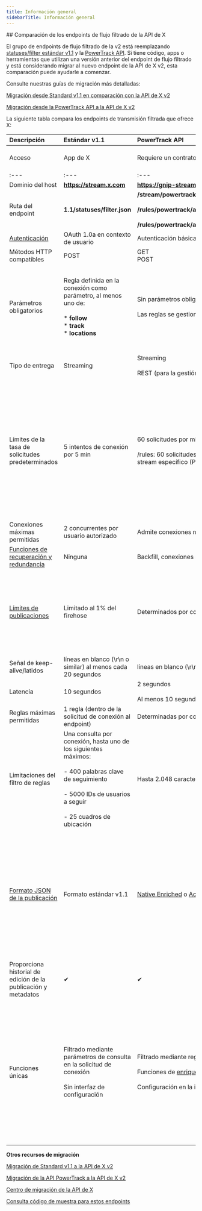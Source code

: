 ```yaml
---
title: Información general
sidebarTitle: Información general
---
```


<div id="comparing-x-apis-filtered-stream-endpoints">
  ## Comparación de los endpoints de flujo filtrado de la API de X
</div>

El grupo de endpoints de flujo filtrado de la v2 está reemplazando [statuses/filter estándar v1.1](https://developer.x.com/en/docs/x-api/v1/tweets/filter-realtime/api-reference/post-statuses-filter) y la [PowerTrack API](/es/x-api/enterprise-gnip-2.0/powertrack-api). Si tiene código, apps o herramientas que utilizan una versión anterior del endpoint de flujo filtrado y está considerando migrar al nuevo endpoint de la API de X v2, esta comparación puede ayudarle a comenzar.

Consulte nuestras guías de migración más detalladas:

[Migración desde Standard v1.1 en comparación con la API de X v2](es/x-api/posts/filtered-stream#standard-v1-1-compared-to-x-api-v2)

[Migración desde la PowerTrack API a la API de X v2](/es/x-api/enterprise-gnip-2.0/powertrack-api#powertrack-operators)

La siguiente tabla compara los endpoints de transmisión filtrada que ofrece X:
 

| **Descripción** | **Estándar v1.1** | **PowerTrack API** | **API de X v2** |
| :--- | :--- | :--- | :--- |
| Acceso | App de X | Requiere un contrato empresarial y una cuenta | Requiere una cuenta de desarrollador ([regístrate](https://developer.x.com/en/portal/petition/essential/basic-info)) y una [App de X](/es/resources/fundamentals/developer-apps) dentro de un [Proyecto](/es/resources/fundamentals/projects) |
| :--- | :--- | :--- | :--- |
| Dominio del host | ******https://stream.x.com****** | ******https://gnip-stream.x.com****** | ******https://api.x.com****** |
| Ruta del endpoint | ******1.1/statuses/filter.json****** | ******/stream/powertrack/accounts/{gnip_account_name}/publishers/twitter/{stream_label}.json******<br /><br />******/rules/powertrack/accounts/{gnip_account_name}/publishers/twitter/{stream_label}.json******<br /><br />******/rules/powertrack/accounts/{gnip_account_name}/publishers/twitter/{stream_label}/validation.json****** | ******/2/tweets/search/stream******<br /><br />******/2/tweets/search/stream/rules****** |
| [Autenticación](/es/resources/fundamentals/authentication) | OAuth 1.0a en contexto de usuario | Autenticación básica HTTP | OAuth 2.0 solo App |
| Métodos HTTP compatibles | POST | GET  <br />POST | GET  <br />POST |
| Parámetros obligatorios | Regla definida en la conexión como parámetro, al menos uno de:<br /><br />\* ******follow******<br />\* ******track******<br />\* ******locations****** | Sin parámetros obligatorios para la conexión de streaming; parámetro de backfill opcional.<br /><br />Las reglas se gestionan por separado | Sin parámetros obligatorios para la conexión de streaming; parámetros opcionales para definir el formato de respuesta y agregar la [función de recuperación por backfill](/es/x-api/posts/filtered-stream#recovering-missed-data-after-a-disconnection-backfill) para el acceso de Investigación académica.<br /><br />Las reglas se gestionan por separado |
| Tipo de entrega | Streaming | Streaming<br /><br />REST (para la gestión de reglas) | Streaming<br /><br />REST (para la gestión de reglas) |
| Límites de la tasa de solicitudes predeterminados | 5 intentos de conexión por 5 min | 60 solicitudes por min, agregadas entre solicitudes POST y GET<br /><br />/rules: 60 solicitudes por minuto, agregadas en todas las solicitudes al endpoint /rules de la API del stream específico (POST y GET). | Depende del endpoint y del [nivel de acceso](/es/x-api/getting-started/about-x-api).<br /><br />[GET /2/tweets/search/stream](/es/x-api/posts/filtered-stream#get-2-tweets-search-stream):  <br />Pro: 50 solicitudes por 15 minutos por App<br /><br />[GET /2/tweets/search/stream/rules](/es/x-api/posts/filtered-stream#get-2-tweets-search-stream-rules):  <br />Pro: 450 solicitudes por 15 minutos por App<br /><br />---<br /><br />[POST /2/tweets/search/stream/rules](/es/x-api/posts/adddelete-rules):  <br />Pro: 100 solicitudes por 15 minutos por App |
| Conexiones máximas permitidas | 2 concurrentes por usuario autorizado | Admite conexiones múltiples/redundantes, determinadas por contrato | Acceso Pro:  <br />1 |
| [Funciones de recuperación y redundancia](/es/x-api/posts/filtered-stream#filtered-stream-recovery-and-redundancy-features) | Ninguna | Backfill, conexiones redundantes y la Replay API |     |
| [Límites de publicaciones](/es/x-api/fundamentals/post-cap) | Limitado al 1% del firehose | Determinados por contrato | Hay un límite mensual de publicaciones a nivel de Proyecto aplicado a todas las publicaciones recibidas desde este endpoint:<br /><br />Básico:  <br />10,000 publicaciones<br /><br />Pro:  <br />1 millón de publicaciones |
| Señal de keep-alive/latidos | líneas en blanco (\r\n o similar) al menos cada 20 segundos | líneas en blanco (\r\n o similar) cada 10 segundos | líneas en blanco (\r\n o similar) al menos cada 20 segundos |
| Latencia | 10 segundos | 2 segundos<br /><br />Al menos 10 segundos para el enriquecimiento de desenrollado de URL | 10 segundos |
| Reglas máximas permitidas | 1 regla (dentro de la solicitud de conexión al endpoint) | Determinadas por contrato, hasta 250,000 | Acceso Pro:  <br />1000 reglas |
| Limitaciones del filtro de reglas | Una consulta por conexión, hasta uno de los siguientes máximos:<br /><br />- 400 palabras clave de seguimiento<br /><br />- 5000 IDs de usuarios a seguir<br /><br />- 25 cuadros de ubicación | Hasta 2.048 caracteres por regla | Acceso Pro:   <br />1.024 caracteres por regla |
| [Formato JSON de la publicación](/es/x-api/fundamentals/data-dictionary) | Formato estándar v1.1 | [Native Enriched](/es/x-api/enterprise-gnip-2.0/fundamentals/data-dictionary#native-enriched-tweet-object) o [Activity Streams]() (seleccionado en la [consola](/es/x-api/enterprise-gnip-2.0/fundamentals/overview)) | [Formato de la API de X v2](/es/x-api/fundamentals/data-dictionary) (determinado por los parámetros de solicitud ******fields****** y ******expansions******; no es retrocompatible con los formatos v1.1)<br /><br />Para obtener más información sobre cómo migrar del formato estándar v1.1 al formato de la API de X v2, visite nuestra [guía de migración de formatos de datos](/es/x-api/migrate/data-format-migration). Próximamente publicaremos guías adicionales de migración de formatos de datos para Native Enriched y Activity Streams. |
| Proporciona historial de edición de la publicación y metadatos | ✔   | ✔   | ✔   |
| Funciones únicas | Filtrado mediante parámetros de consulta en la solicitud de conexión<br /><br />Sin interfaz de configuración | Filtrado mediante reglas creadas a través de un endpoint independiente<br /><br />Funciones de [enriquecimiento](/es/x-api/enterprise-gnip-2.0/enterprise-gnip#enrichments) disponibles por contrato<br /><br />Configuración en la interfaz console.gnip.com | Filtrado mediante [reglas](/es/x-api/posts/filtered-stream/integrate/build-a-rule) creadas a través de un endpoint independiente<br /><br />Funciones de [métricas](/es/x-api/fundamentals/metrics) y enriquecimiento de URL incluidas<br /><br />[Campos](/es/x-api/fundamentals/fields) de objeto y [expansions](/es/x-api/fundamentals/expansions) especificados con parámetros de solicitud<br /><br />[Anotaciones](/es/x-api/fundamentals/post-annotations) de la publicación<br /><br />Operador y campo de [Conversation ID](/es/x-api/fundamentals/conversation-id)<br /><br />Configuración a través del [portal para desarrolladores](/es/resources/fundamentals/developer-portal) |

**Otros recursos de migración**

[Migración de Standard v1.1 a la API de X v2](/es/x-api/posts/filtered-stream#standard-v1-1-compared-to-x-api-v2 "Migración de Standard v1.1 a la API de X v2")

[Migración de la API PowerTrack a la API de X v2](/es/x-api/enterprise-gnip-2.0/powertrack-api#powertrack-operators "Migración de la API PowerTrack a la API de X v2")

[Centro de migración de la API de X](/es/x-api/migrate/overview)

[Consulta código de muestra para estos endpoints](https://github.com/xdevplatform/Twitter-API-v2-sample-code "Consulta código de muestra para estos endpoints")